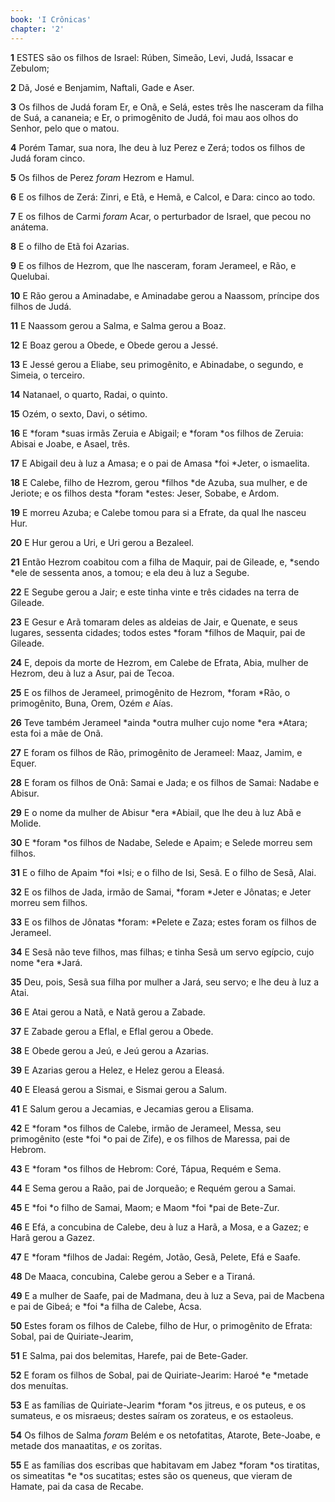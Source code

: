 ```yaml
---
book: 'I Crônicas'
chapter: '2'
---
```


**1** ESTES são os filhos de Israel: Rúben, Simeão, Levi, Judá, Issacar e Zebulom;

**2** Dã, José e Benjamim, Naftali, Gade e Aser.

**3** Os filhos de Judá foram Er, e Onã, e Selá, estes três lhe nasceram da filha de Suá, a cananeia; e Er, o primogênito de Judá, foi mau aos olhos do Senhor, pelo que o matou.

**4** Porém Tamar, sua nora, lhe deu à luz Perez e Zerá; todos os filhos de Judá foram cinco.

**5** Os filhos de Perez _foram_ Hezrom e Hamul.

**6** E os filhos de Zerá: Zinri, e Etã, e Hemã, e Calcol, e Dara: cinco ao todo.

**7** E os filhos de Carmi _foram_ Acar, o perturbador de Israel, que pecou no anátema.

**8** E o filho de Etã foi Azarias.

**9** E os filhos de Hezrom, que lhe nasceram, foram Jerameel, e Rão, e Quelubai.

**10** E Rão gerou a Aminadabe, e Aminadabe gerou a Naassom, príncipe dos filhos de Judá.

**11** E Naassom gerou a Salma, e Salma gerou a Boaz.

**12** E Boaz gerou a Obede, e Obede gerou a Jessé.

**13** E Jessé gerou a Eliabe, seu primogênito, e Abinadabe, o segundo, e Simeia, o terceiro.

**14** Natanael, o quarto, Radai, o quinto.

**15** Ozém, o sexto, Davi, o sétimo.

**16** E *foram *suas irmãs Zeruia e Abigail; e *foram *os filhos de Zeruia: Abisai e Joabe, e Asael, três.

**17** E Abigail deu à luz a Amasa; e o pai de Amasa *foi *Jeter, o ismaelita.

**18** E Calebe, filho de Hezrom, gerou *filhos *de Azuba, sua mulher, e de Jeriote; e os filhos desta *foram *estes: Jeser, Sobabe, e Ardom.

**19** E morreu Azuba; e Calebe tomou para si a Efrate, da qual lhe nasceu Hur.

**20** E Hur gerou a Uri, e Uri gerou a Bezaleel.

**21** Então Hezrom coabitou com a filha de Maquir, pai de Gileade, e, *sendo *ele de sessenta anos, a tomou; e ela deu à luz a Segube.

**22** E Segube gerou a Jair; e este tinha vinte e três cidades na terra de Gileade.

**23** E Gesur e Arã tomaram deles as aldeias de Jair, e Quenate, e seus lugares, sessenta cidades; todos estes *foram *filhos de Maquir, pai de Gileade.

**24** E, depois da morte de Hezrom, em Calebe de Efrata, Abia, mulher de Hezrom, deu à luz a Asur, pai de Tecoa.

**25** E os filhos de Jerameel, primogênito de Hezrom, *foram *Rão, o primogênito, Buna, Orem, Ozém _e_ Aías.

**26** Teve também Jerameel *ainda *outra mulher cujo nome *era *Atara; esta foi a mãe de Onã.

**27** E foram os filhos de Rão, primogênito de Jerameel: Maaz, Jamim, e Equer.

**28** E foram os filhos de Onã: Samai e Jada; e os filhos de Samai: Nadabe e Abisur.

**29** E o nome da mulher de Abisur *era *Abiail, que lhe deu à luz Abã e Molide.

**30** E *foram *os filhos de Nadabe, Selede e Apaim; e Selede morreu sem filhos.

**31** E o filho de Apaim *foi *Isi; e o filho de Isi, Sesã. E o filho de Sesã, Alai.

**32** E os filhos de Jada, irmão de Samai, *foram *Jeter e Jônatas; e Jeter morreu sem filhos.

**33** E os filhos de Jônatas *foram: *Pelete e Zaza; estes foram os filhos de Jerameel.

**34** E Sesã não teve filhos, mas filhas; e tinha Sesã um servo egípcio, cujo nome *era *Jará.

**35** Deu, pois, Sesã sua filha por mulher a Jará, seu servo; e lhe deu à luz a Atai.

**36** E Atai gerou a Natã, e Natã gerou a Zabade.

**37** E Zabade gerou a Eflal, e Eflal gerou a Obede.

**38** E Obede gerou a Jeú, e Jeú gerou a Azarias.

**39** E Azarias gerou a Helez, e Helez gerou a Eleasá.

**40** E Eleasá gerou a Sismai, e Sismai gerou a Salum.

**41** E Salum gerou a Jecamias, e Jecamias gerou a Elisama.

**42** E *foram *os filhos de Calebe, irmão de Jerameel, Messa, seu primogênito (este *foi *o pai de Zife), e os filhos de Maressa, pai de Hebrom.

**43** E *foram *os filhos de Hebrom: Coré, Tápua, Requém e Sema.

**44** E Sema gerou a Raão, pai de Jorqueão; e Requém gerou a Samai.

**45** E *foi *o filho de Samai, Maom; e Maom *foi *pai de Bete-Zur.

**46** E Efá, a concubina de Calebe, deu à luz a Harã, a Mosa, e a Gazez; e Harã gerou a Gazez.

**47** E *foram *filhos de Jadai: Regém, Jotão, Gesã, Pelete, Efá e Saafe.

**48** De Maaca, concubina, Calebe gerou a Seber e a Tiraná.

**49** E a mulher de Saafe, pai de Madmana, deu à luz a Seva, pai de Macbena e pai de Gibeá; e *foi *a filha de Calebe, Acsa.

**50** Estes foram os filhos de Calebe, filho de Hur, o primogênito de Efrata: Sobal, pai de Quiriate-Jearim,

**51** E Salma, pai dos belemitas, Harefe, pai de Bete-Gader.

**52** E foram os filhos de Sobal, pai de Quiriate-Jearim: Haroé *e *metade dos menuítas.

**53** E as famílias de Quiriate-Jearim *foram *os jitreus, e os puteus, e os sumateus, e os misraeus; destes saíram os zorateus, e os estaoleus.

**54** Os filhos de Salma _foram_ Belém e os netofatitas, Atarote, Bete-Joabe, e metade dos manaatitas, _e_ os zoritas.

**55** E as famílias dos escribas que habitavam em Jabez *foram *os tiratitas, os simeatitas *e *os sucatitas; estes são os queneus, que vieram de Hamate, pai da casa de Recabe.
